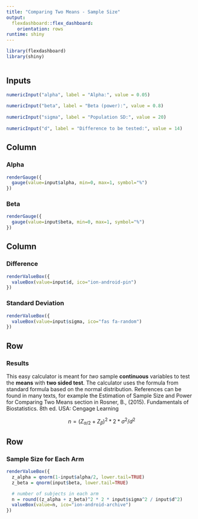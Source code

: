 ```yaml
---
title: "Comparing Two Means - Sample Size"
output:
  flexdashboard::flex_dashboard:
    orientation: rows
runtime: shiny
---
```

  
```r
library(flexdashboard)
library(shiny)

```

```r

```

Inputs {.sidebar}
-------------------------------------

```r

numericInput("alpha", label = "Alpha:", value = 0.05)
  
numericInput("beta", label = "Beta (power):", value = 0.8)
  
numericInput("sigma", label = "Population SD:", value = 20)
  
numericInput("d", label = "Difference to be tested:", value = 14)

```

Column {data-width=550}
-----------------------

### Alpha 

```r
renderGauge({
  gauge(value=input$alpha, min=0, max=1, symbol="%")
})

```

### Beta 

```r
renderGauge({
  gauge(value=input$beta, min=0, max=1, symbol="%")
})
```

Column {data-width=550}
-----------------------



### Difference 

```r
renderValueBox({
  valueBox(value=input$d, ico="ion-android-pin")
})
```

### Standard Deviation 

```r
renderValueBox({
  valueBox(value=input$sigma, ico="fas fa-random")
})
```

Row 
-----------------------

### Results

This easy calculator is meant for *two* sample **continuous** variables to test the **means** with **two sided test**. The calculator uses the formula from standard formula based on the normal distribution. References can be found in many texts, for example the Estimation of Sample Size and Power for Comparing Two Means section in Rosner, B., (2015). Fundamentals of Biostatistics. 8th ed. USA: Cengage Learning

$$
n = (Z_{\alpha/2} + Z_\beta)^2 * 2 * \sigma^2 / d^2
$$


Row 
-----------------------

### Sample Size for Each Arm

```r

renderValueBox({
  z_alpha = qnorm(1-input$alpha/2, lower.tail=TRUE)
  z_beta = qnorm(input$beta, lower.tail=TRUE)

  # number of subjects in each arm
  n = round((z_alpha + z_beta)^2 * 2 * input$sigma^2 / input$d^2)
  valueBox(value=n, ico="ion-android-archive")
})

```
